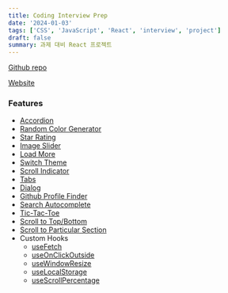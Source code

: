```yaml
---
title: Coding Interview Prep
date: '2024-01-03'
tags: ['CSS', 'JavaScript', 'React', 'interview', 'project']
draft: false
summary: 과제 대비 React 프로젝트
---
```


[Github repo](https://github.com/Valentin1495/Coding-Interview-Prep)

[Website](https://coding-interview-prep.vercel.app)

### Features

- [Accordion](/blog/projects/Coding-Interview-Prep/accordion)
- [Random Color Generator](/blog/projects/Coding-Interview-Prep/random-color-generator)
- [Star Rating](/blog/projects/Coding-Interview-Prep/star-rating)
- [Image Slider](/blog/projects/Coding-Interview-Prep/image-slider)
- [Load More](/blog/projects/Coding-Interview-Prep/load-more)
- [Switch Theme](/blog/projects/Coding-Interview-Prep/switch-theme)
- [Scroll Indicator](/blog/projects/Coding-Interview-Prep/scroll-indicator)
- [Tabs](/blog/projects/Coding-Interview-Prep/tabs)
- [Dialog](/blog/projects/Coding-Interview-Prep/dialog)
- [Github Profile Finder](/blog/projects/Coding-Interview-Prep/github-profile-finder)
- [Search Autocomplete](/blog/projects/Coding-Interview-Prep/search-autocomplete)
- [Tic-Tac-Toe](blog/projects/Coding-Interview-Prep/tic-tac-toe)
- [Scroll to Top/Bottom](/blog/projects/Coding-Interview-Prep/scroll-to-top-bottom)
- [Scroll to Particular Section](/blog/projects/Coding-Interview-Prep/scroll-to-particular-section)
- Custom Hooks
  - [useFetch](/blog/projects/Coding-Interview-Prep/custom-hook-use-fetch)
  - [useOnClickOutside](/blog/projects/Coding-Interview-Prep/custom-hook-use-on-click-outside)
  - [useWindowResize](/blog/projects/Coding-Interview-Prep/custom-hook-use-window-resize)
  - [useLocalStorage](/blog/projects/Coding-Interview-Prep/switch-theme)
  - [useScrollPercentage](/blog/projects/Coding-Interview-Prep/scroll-indicator)

